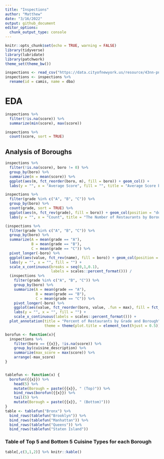 ```yaml
---
title: "Inspections"
author: "Matthew"
date: "3/16/2022"
output: github_document
editor_options: 
  chunk_output_type: console
---
```


```r
knitr::opts_chunk$set(echo = TRUE, warning = FALSE)
library(tidyverse)
library(lubridate)
library(patchwork)
theme_set(theme_bw())
```


```r
inspections <- read_csv("https://data.cityofnewyork.us/resource/43nn-pn8j.csv")
inspections <- inspections %>%
  rename(id = camis, name = dba)
```


# EDA
```r
inspections %>%
  filter(!is.na(score)) %>%
  summarize(min(score), max(score))

inspections %>%
  count(score, sort = TRUE)
```


## Analysis of Boroughs
```r
inspections %>%
  filter(!is.na(score), boro != 0) %>%
  group_by(boro) %>%
  summarize(m = mean(score)) %>%
  ggplot(aes(m, fct_reorder(boro, m), fill = boro)) + geom_col() +
  labs(y = "", x = "Average Score", fill = "", title = "Average Score by Borough")

inspections %>%
  filter(grade %in% c("A", "B", "C")) %>%
  group_by(boro) %>%
  count(grade, sort = TRUE) %>%
  ggplot(aes(n, fct_rev(grade), fill = boro)) + geom_col(position = "dodge") +
  labs(y = "", x = "Count", title = "The Number of Restaurants by Borough and Grade")

(inspections %>%
  filter(grade %in% c("A", "B", "C")) %>%
  group_by(boro) %>%
  summarize(A = mean(grade == "A"),
            B = mean(grade == "B"),
            C = mean(grade == "C")) %>%
  pivot_longer(-boro) %>%
  ggplot(aes(value, fct_rev(name), fill = boro)) + geom_col(position = "dodge") +
  labs(y = "", x = "", fill = "") + 
  scale_x_continuous(breaks = seq(0,1,0.1),
                     labels = scales::percent_format())) /
  (inspections %>%
    filter(grade %in% c("A", "B", "C")) %>%
    group_by(boro) %>%
    summarize(A = mean(grade == "A"),
              B = mean(grade == "B"),
              C = mean(grade == "C")) %>%
    pivot_longer(-boro) %>%
    ggplot(aes(value, fct_reorder(boro, value, .fun = max), fill = fct_rev(name))) + geom_col() +
    labs(y = "", x = "", fill = "") +
    scale_x_continuous(labels = scales::percent_format())) + 
  plot_annotation(title = "Percent of Restaurants by Grade and Borough",
                  theme = theme(plot.title = element_text(hjust = 0.5)))
```


```r
borofun <- function(x){
  inspections %>%
    filter(boro == {{x}}, !is.na(score)) %>%
    group_by(cuisine_description) %>%
    summarize(max_score = max(score)) %>%
    arrange(-max_score) 
}


tablefun <- function(x) {
  borofun({{x}}) %>% 
    head(5) %>%
    mutate(Borough = paste({{x}}, " (Top)")) %>%
    bind_rows(borofun({{x}}) %>%
    tail(5) %>%
    mutate(Borough = paste({{x}}, " (Bottom)")))
}
table <- tablefun("Bronx") %>%
  bind_rows(tablefun("Brooklyn")) %>%
  bind_rows(tablefun("Manhattan")) %>%
  bind_rows(tablefun("Queens")) %>%
  bind_rows(tablefun("Staten Island"))
```


### Table of Top 5 and Bottom 5 Cuisine Types for each Borough
```r
table[,c(3,1,2)] %>% knitr::kable()
```

